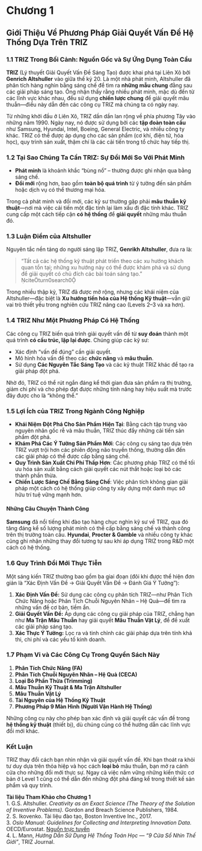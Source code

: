 # **Chương 1**  
## Giới Thiệu Về Phương Pháp Giải Quyết Vấn Đề Hệ Thống Dựa Trên TRIZ

### 1.1 TRIZ Trong Bối Cảnh: Nguồn Gốc và Sự Ứng Dụng Toàn Cầu

**TRIZ** (Lý thuyết Giải Quyết Vấn Đề Sáng Tạo) được khai phá tại Liên Xô bởi **Genrich Altshuller** vào giữa thế kỷ 20. Là một nhà phát minh, Altshuller đã phân tích hàng nghìn bằng sáng chế để tìm ra **những mẫu chung** đằng sau các giải pháp sáng tạo. Ông nhận thấy rằng nhiều phát minh, mặc dù đến từ các lĩnh vực khác nhau, đều sử dụng **chiến lược chung** để giải quyết mâu thuẫn—điều này dẫn đến các công cụ TRIZ mà chúng ta có ngày nay.

Từ những khởi đầu ở Liên Xô, TRIZ dần dần lan rộng về phía phương Tây vào những năm 1990. Ngày nay, nó được sử dụng bởi các **tập đoàn toàn cầu** như Samsung, Hyundai, Intel, Boeing, General Electric, và nhiều công ty khác. TRIZ có thể được áp dụng cho các sản phẩm (cơ khí, điện tử, hóa học), quy trình sản xuất, thậm chí là các cải tiến trong tổ chức hay tiếp thị.

### 1.2 Tại Sao Chúng Ta Cần TRIZ: Sự Đổi Mới So Với Phát Minh

- **Phát minh** là khoảnh khắc “bùng nổ” – thường được ghi nhận qua bằng sáng chế.  
- **Đổi mới** rộng hơn, bao gồm **toàn bộ quá trình** từ ý tưởng đến sản phẩm hoặc dịch vụ có thể thương mại hóa.  

Trong cả phát minh và đổi mới, các kỹ sư thường gặp phải **mâu thuẫn kỹ thuật**—nơi mà việc cải tiến một đặc tính lại làm xấu đi đặc tính khác. TRIZ cung cấp một cách tiếp cận **có hệ thống** để **giải quyết** những mâu thuẫn đó.

### 1.3 Luận Điểm của Altshuller

Nguyên tắc nền tảng do người sáng lập TRIZ, **Genrikh Altshuller**, đưa ra là:

> “Tất cả các hệ thống kỹ thuật phát triển theo các xu hướng khách quan tồn tại; những xu hướng này có thể được khám phá và sử dụng để giải quyết có chủ đích các bài toán sáng tạo.” citeturn0search0

Trong nhiều thập kỷ, TRIZ đã được mở rộng, nhưng các khái niệm của Altshuller—đặc biệt là **Xu hướng tiến hóa của Hệ thống Kỹ thuật**—vẫn giữ vai trò thiết yếu trong nghiên cứu TRIZ nâng cao (Levels 2–3 và xa hơn).

### 1.4 TRIZ Như Một Phương Pháp Có Hệ Thống

Các công cụ TRIZ biến quá trình giải quyết vấn đề từ **suy đoán** thành một quá trình **có cấu trúc, lặp lại được**. Chúng giúp các kỹ sư:

- Xác định “vấn đề đúng” cần giải quyết.  
- Mô hình hóa vấn đề theo các **chức năng** và **mâu thuẫn**.  
- Sử dụng **Các Nguyên Tắc Sáng Tạo** và các kỹ thuật TRIZ khác để tạo ra giải pháp đột phá.  

Nhờ đó, TRIZ có thể rút ngắn đáng kể thời gian đưa sản phẩm ra thị trường, giảm chi phí và cho phép đạt được những tính năng hay hiệu suất mà trước đây được cho là “không thể.”

### 1.5 Lợi Ích của TRIZ Trong Ngành Công Nghiệp

- **Khái Niệm Đột Phá Cho Sản Phẩm Hiện Tại**: Bằng cách tập trung vào nguyên nhân gốc rễ và mâu thuẫn, TRIZ thúc đẩy những cải tiến sản phẩm đột phá.  
- **Khám Phá Các Ý Tưởng Sản Phẩm Mới**: Các công cụ sáng tạo dựa trên TRIZ vượt trội hơn các phiên động não truyền thống, thường dẫn đến các giải pháp có thể được cấp bằng sáng chế.  
- **Quy Trình Sản Xuất Chi Phí Thấp Hơn**: Các phương pháp TRIZ có thể tối ưu hóa sản xuất bằng cách giải quyết các nút thắt hoặc loại bỏ các thành phần thừa.  
- **Chiến Lược Sáng Chế Bằng Sáng Chế**: Việc phân tích không gian giải pháp một cách có hệ thống giúp công ty xây dựng một danh mục sở hữu trí tuệ vững mạnh hơn.

#### Những Câu Chuyện Thành Công

**Samsung** đã nổi tiếng khi đào tạo hàng chục nghìn kỹ sư về TRIZ, qua đó tăng đáng kể số lượng phát minh có thể cấp bằng sáng chế và thành công trên thị trường toàn cầu. **Hyundai**, **Procter & Gamble** và nhiều công ty khác cũng ghi nhận những thay đổi tương tự sau khi áp dụng TRIZ trong R&D một cách có hệ thống.

### 1.6 Quy Trình Đổi Mới Thực Tiễn

Một sáng kiến TRIZ thường bao gồm ba giai đoạn (đôi khi được thể hiện đơn giản là “Xác Định Vấn Đề → Giải Quyết Vấn Đề → Đánh Giá Ý Tưởng”):

1. **Xác Định Vấn Đề:** Sử dụng các công cụ phân tích TRIZ—như Phân Tích Chức Năng hoặc Phân Tích Chuỗi Nguyên Nhân – Hệ Quả—để tìm ra những vấn đề cơ bản, tiềm ẩn.  
2. **Giải Quyết Vấn Đề:** Áp dụng các công cụ giải pháp của TRIZ, chẳng hạn như **Ma Trận Mâu Thuẫn** hay giải quyết **Mâu Thuẫn Vật Lý**, để đề xuất các giải pháp sáng tạo.  
3. **Xác Thực Ý Tưởng:** Lọc ra và tinh chỉnh các giải pháp dựa trên tính khả thi, chi phí và các yếu tố kinh doanh.

### 1.7 Phạm Vi và Các Công Cụ Trong Quyển Sách Này

1. **Phân Tích Chức Năng (FA)**  
2. **Phân Tích Chuỗi Nguyên Nhân – Hệ Quả (CECA)**  
3. **Loại Bỏ Phần Thừa (Trimming)**  
4. **Mâu Thuẫn Kỹ Thuật & Ma Trận Altshuller**  
5. **Mâu Thuẫn Vật Lý**  
6. **Tài Nguyên của Hệ Thống Kỹ Thuật**  
7. **Phương Pháp 9 Màn Hình (Người Vận Hành Hệ Thống)**

Những công cụ này cho phép bạn xác định và giải quyết các vấn đề trong **hệ thống kỹ thuật** (thiết bị), dù chúng cũng có thể hướng dẫn các lĩnh vực đổi mới khác.



### Kết Luận

TRIZ thay đổi cách bạn nhìn nhận và giải quyết vấn đề. Khi bạn thoát ra khỏi tư duy dựa trên thỏa hiệp và học cách **loại bỏ** mâu thuẫn, bạn mở ra cánh cửa cho những đổi mới thực sự. Ngay cả việc nắm vững những kiến thức cơ bản ở Level 1 cũng có thể dẫn đến những đột phá đáng kể trong thiết kế sản phẩm và quy trình.

**Tài liệu Tham Khảo cho Chương 1**  
1. G.S. Altshuller. *Creativity as an Exact Science (The Theory of the Solution of Inventive Problems).* Gordon and Breach Science Publishers, 1984.  
2. S. Ikovenko. Tài liệu đào tạo, Boston Inventive Inc., 2017.  
3. *Oslo Manual: Guidelines for Collecting and Interpreting Innovation Data.* OECD/Eurostat. [Nguồn trực tuyến](https://www.oecd-ilibrary.org/science-and-technology/oslo-manual_9789264013100-en.htm)  
4. L. Mann, *Hướng Dẫn Sử Dụng Hệ Thống Toán Học — “9 Cửa Sổ Nhìn Thế Giới”*, TRIZ Journal.

